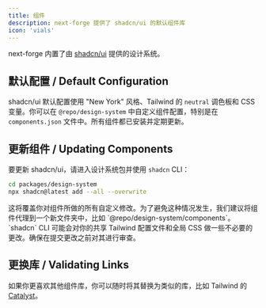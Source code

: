 ```yaml
---
title: 组件
description: next-forge 提供了 shadcn/ui 的默认组件库
icon: 'vials'
---
```


next-forge 内置了由 [shadcn/ui](https://ui.shadcn.com/) 提供的设计系统。

## 默认配置 / Default Configuration

shadcn/ui 默认配置使用 "New York" 风格、Tailwind 的 `neutral` 调色板和 CSS 变量。你可以在 `@repo/design-system` 中自定义组件配置，特别是在 `components.json` 文件中。所有组件都已安装并定期更新。

## 更新组件 / Updating Components

要更新 shadcn/ui，请进入设计系统包并使用 `shadcn` CLI：

```sh Terminal
cd packages/design-system
npx shadcn@latest add --all --overwrite
```

<Warning>
这将覆盖你对组件所做的所有自定义修改。为了避免这种情况发生，我们建议将组件代理到一个新文件夹中，比如 `@repo/design-system/components`。
</Warning>

<Warning>
`shadcn` CLI 可能会对你的共享 Tailwind 配置文件和全局 CSS 做一些不必要的更改。确保在提交更改之前对其进行审查。
</Warning>

## 更换库 / Validating Links

如果你更喜欢其他组件库，你可以随时将其替换为类似的库，比如 Tailwind 的 [Catalyst](https://catalyst.tailwindui.com/)。
